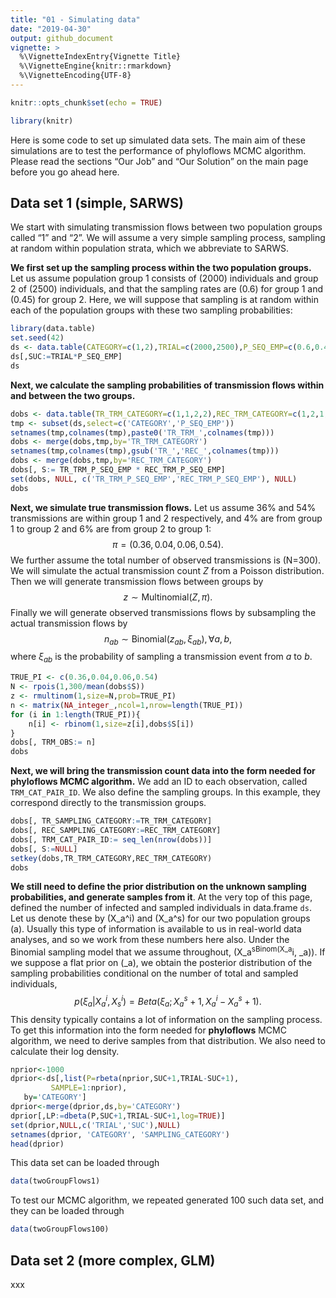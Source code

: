 ```yaml
---
title: "01 - Simulating data"
date: "2019-04-30"
output: github_document
vignette: >
  %\VignetteIndexEntry{Vignette Title}
  %\VignetteEngine{knitr::rmarkdown}
  %\VignetteEncoding{UTF-8}
---
```


```r
knitr::opts_chunk$set(echo = TRUE)
```
```r
library(knitr)
```

Here is some code to set up simulated data sets. The main aim of these
simulations are to test the performance of phyloflows MCMC algorithm. Please
read the sections "Our Job" and "Our Solution" on the
main page before you go ahead here.

## Data set 1 (simple, SARWS)
We start with simulating transmission flows between two population groups called
"1" and "2". We will assume a very simple sampling process, sampling at random
within population strata, which we abbreviate to SARWS.

**We first set up the sampling process within the two population groups.** Let
us assume population group 1 consists of \(2000\) individuals and group 2 of
\(2500\) individuals, and that the sampling rates are \(0.6\) for group 1 and
\(0.45\) for group 2. Here, we will suppose that sampling is at random within
each of the population groups with these two sampling probabilities:  
```r
library(data.table)
set.seed(42)
ds <- data.table(CATEGORY=c(1,2),TRIAL=c(2000,2500),P_SEQ_EMP=c(0.6,0.45))
ds[,SUC:=TRIAL*P_SEQ_EMP]
ds
```

**Next, we calculate the sampling probabilities of transmission flows
within and between the two groups.**  
```r
dobs <- data.table(TR_TRM_CATEGORY=c(1,1,2,2),REC_TRM_CATEGORY=c(1,2,1,2))
tmp <- subset(ds,select=c('CATEGORY','P_SEQ_EMP'))
setnames(tmp,colnames(tmp),paste0('TR_TRM_',colnames(tmp)))
dobs <- merge(dobs,tmp,by='TR_TRM_CATEGORY')
setnames(tmp,colnames(tmp),gsub('TR_','REC_',colnames(tmp)))
dobs <- merge(dobs,tmp,by='REC_TRM_CATEGORY')
dobs[, S:= TR_TRM_P_SEQ_EMP * REC_TRM_P_SEQ_EMP]
set(dobs, NULL, c('TR_TRM_P_SEQ_EMP','REC_TRM_P_SEQ_EMP'), NULL)
dobs
```

**Next, we simulate true transmission flows.** Let us assume 36\% and 54\%
transmissions are within group 1 and 2 respectively, and 4\% are from group 1 to
group 2 and 6\% are from group 2 to group 1: 
$$
\pi=(0.36,0.04,0.06,0.54).
$$ 
We further assume the total number of observed transmissions is \(N=300\). We will simulate the actual transmission count $Z$ from a Poisson
distribution. Then we will generate transmission flows between groups by 
$$
z \sim \mbox{Multinomial} (Z,\pi).
$$
Finally we will generate observed transmissions flows by subsampling the
actual transmission flows by
$$
n_{ab} \sim \mbox{Binomial} (z_{ab},\xi_{ab}), \forall a,b,
$$ 
where $\xi_{ab}$ is the probability of sampling a transmission event from $a$ to $b$.

```r
TRUE_PI <- c(0.36,0.04,0.06,0.54)
N <- rpois(1,300/mean(dobs$S))
z <- rmultinom(1,size=N,prob=TRUE_PI)
n <- matrix(NA_integer_,ncol=1,nrow=length(TRUE_PI))
for (i in 1:length(TRUE_PI)){
	n[i] <- rbinom(1,size=z[i],dobs$S[i])
}
dobs[, TRM_OBS:= n]
dobs
```

**Next, we will bring the transmission count data into the form needed for
phyloflows MCMC algorithm.** We add an ID to each observation, called
`TRM_CAT_PAIR_ID`. We also define the sampling groups. In this example, they
correspond directly to the transmission groups.
```r
dobs[, TR_SAMPLING_CATEGORY:=TR_TRM_CATEGORY]
dobs[, REC_SAMPLING_CATEGORY:=REC_TRM_CATEGORY]
dobs[, TRM_CAT_PAIR_ID:= seq_len(nrow(dobs))]
dobs[, S:=NULL]
setkey(dobs,TR_TRM_CATEGORY,REC_TRM_CATEGORY)
dobs
```

**We still need to define the prior distribution on the unknown sampling
probabilities, and generate samples from it**. At the very top of this page,
defined the number of infected and sampled individuals in data.frame `ds`. Let
us denote these by \(X_a^i\) and \(X_a^s\) for our two population groups \(a\). 
Usually this type of information is available to us in real-world
data analyses, and so we work from these numbers here also. Under the Binomial
sampling model that we assume throughout, \(X_a^s\sim Binom(X_a^i, \xi_a)\). If we 
suppose a flat prior on \(\xi_a\), we obtain the posterior distribution of the sampling 
probabilities conditional on the number of total and sampled individuals,
$$
p(\xi_a|X_a^i,X_s^i)= Beta(\xi_a;X_a^s+1,X_a^i-X_a^s+1).
$$
This density typically contains a lot of information on the sampling process.
To get this information into the form needed for **phyloflows** MCMC
algorithm, we need to derive samples from that distribution. We also need to
calculate their log density.
```r
nprior<-1000
dprior<-ds[,list(P=rbeta(nprior,SUC+1,TRIAL-SUC+1),
         SAMPLE=1:nprior),
   by='CATEGORY']
dprior<-merge(dprior,ds,by='CATEGORY')
dprior[,LP:=dbeta(P,SUC+1,TRIAL-SUC+1,log=TRUE)]
set(dprior,NULL,c('TRIAL','SUC'),NULL)
setnames(dprior, 'CATEGORY', 'SAMPLING_CATEGORY')
head(dprior)
```

This data set can be loaded through
```r
data(twoGroupFlows1)
```
To test our MCMC algorithm, we repeated generated 100 such data set, and they
can be loaded through 
```r
data(twoGroupFlows100)
```

## Data set 2 (more complex, GLM)
xxx
